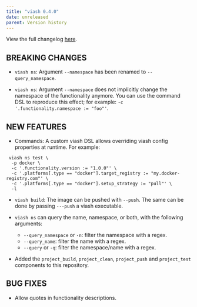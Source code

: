 ```yaml
---
title: "viash 0.4.0"
date: unreleased
parent: Version history
---
```


View the full changelog [here](https://github.com/data-intuitive/viash/blob/master/CHANGELOG.md).

## BREAKING CHANGES

* `viash ns`: Argument `--namespace` has been renamed to `--query_namespace`. 

* `viash ns`: Argument `--namespace` does not implicitly change the namespace of the functionality anymore.
  You can use the command DSL to reproduce this effect; for example: `-c '.functionality.namespace := "foo"'`.

## NEW FEATURES

* Commands: A custom viash DSL allows overriding viash config properties at runtime. For example:

```
 viash ns test \
  -p docker \
  -c '.functionality.version := "1.0.0"' \
  -c '.platforms[.type == "docker"].target_registry := "my.docker-registry.com"' \
  -c '.platforms[.type == "docker"].setup_strategy := "pull"' \
  -l
```

* `viash build`: The image can be pushed with `--push`. The same can be done by passing `---push` 
  a viash executable.

* `viash ns` can query the name, namespace, or both, with the following arguments:
  - `--query_namespace` or `-n`: filter the namespace with a regex.
  - `--query_name`: filter the name with a regex.
  - `--query` or `-q`: filter the namespace/name with a regex.

* Added the `project_build`, `project_clean`, `project_push` and `project_test` components to this repository.

## BUG FIXES

* Allow quotes in functionality descriptions.

